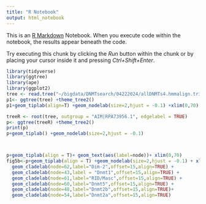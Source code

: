 ```yaml
---
title: "R Notebook"
output: html_notebook
---
```


This is an [R Markdown](http://rmarkdown.rstudio.com) Notebook. When you execute code within the notebook, the results appear beneath the code. 

Try executing this chunk by clicking the *Run* button within the chunk or by placing your cursor inside it and pressing *Ctrl+Shift+Enter*. 

```r
library(tidyverse)
library(ggtree)
library(ape)
library(ggplot2)
tree <- read.tree("~/bigdata/DNMTsearch/04222024/allDNMTs4.hmmalign.trim.fasaln.treefile")
p1<- ggtree(tree) +theme_tree2()
p1+geom_tiplab(align=T) +geom_nodelab(size=2,hjust = -0.1) +xlim(0,70)

treeR <- root(tree, outgroup = "AIM|RPA73956.1", edgelabel = TRUE)
p<- ggtree(treeR) +theme_tree2()
print(p)
p+geom_tiplab() +geom_nodelab(size=2,hjust = -0.1) 



p+geom_tiplab(align = T)+ geom_text(aes(label=node))+ xlim(0,70) 
fig5b<-p+geom_tiplab(align = T) +geom_nodelab(size=2,hjust = -0.1) + xlim(0,70)+
  geom_cladelab(node=62,label="Dim-2",offset=15,align=TRUE) +
  geom_cladelab(node=43,label = "Dnmt1",offset=15,align=TRUE) +
  geom_cladelab(node=61,label="RID/Masc",offset=15,align=TRUE) +
  geom_cladelab(node=60,label="Dnmt5",offset=15,align=TRUE) +
  geom_cladelab(node=48,label="Dnmt2b",offset=15,align=TRUE)+
  geom_cladelab(node=54,label="Dnmt2a",offset=15,align=TRUE)

```

